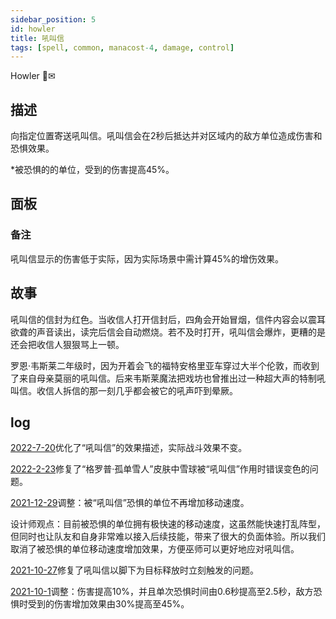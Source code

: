 ```yaml
---
sidebar_position: 5
id: howler
title: 吼叫信
tags: [spell, common, manacost-4, damage, control]
---
```


Howler 🤬✉

<!--truncate-->



<CardBasics cardKey={id}/>


## 描述

向指定位置寄送吼叫信。吼叫信会在2秒后抵达并对区域内的敌方单位造成伤害和恐惧效果。

*被恐惧的的单位，受到的伤害提高45%。

## 面板


<LevelComponent/>


<CardDynamicTable cardKey={id}/>


<CardComplexTable cardKey={id}/>


### 备注

吼叫信显示的伤害低于实际，因为实际场景中需计算45%的增伤效果。


## 故事

吼叫信的信封为红色。当收信人打开信封后，四角会开始冒烟，信件内容会以震耳欲聋的声音读出，读完后信会自动燃烧。若不及时打开，吼叫信会爆炸，更糟的是还会把收信人狠狠骂上一顿。

罗恩·韦斯莱二年级时，因为开着会飞的福特安格里亚车穿过大半个伦敦，而收到了来自母亲莫丽的吼叫信。后来韦斯莱魔法把戏坊也曾推出过一种超大声的特制吼叫信。收信人拆信的那一刻几乎都会被它的吼声吓到晕厥。

## log

[2022-7-20](/blog/220720-update-annc#optimization)优化了“吼叫信”的效果描述，实际战斗效果不变。

[2022-2-23](/blog/220223-update-annc#fix)修复了“格罗普·孤单雪人”皮肤中雪球被“吼叫信”作用时错误变色的问题。

[2021-12-29](/blog/211229-update-annc#adjustment)调整：被“吼叫信”恐惧的单位不再增加移动速度。

设计师观点：目前被恐惧的单位拥有极快速的移动速度，这虽然能快速打乱阵型，但同时也让队友和自身非常难以接入后续技能，带来了很大的负面体验。所以我们取消了被恐惧的单位移动速度增加效果，方便巫师可以更好地应对吼叫信。

[2021-10-27](/blog/211027-update-annc#fix)修复了吼叫信以脚下为目标释放时立刻触发的问题。

[2021-10-1](/blog/211001-update-annc#adjustment)调整：伤害提高10%，并且单次恐惧时间由0.6秒提高至2.5秒，敌方恐惧时受到的伤害增加效果由30%提高至45%。

